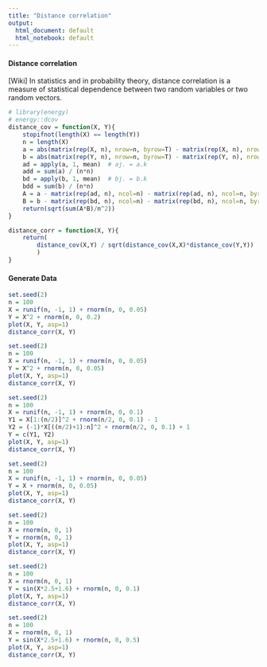 ```yaml
---
title: "Distance correlation"
output:
  html_document: default
  html_notebook: default
---
```


#### Distance correlation    
[Wiki] In statistics and in probability theory, distance correlation is a measure of statistical dependence between two random variables or two random vectors.    


```r
# library(energy)
# energy::dcov
distance_cov = function(X, Y){
    stopifnot(length(X) == length(Y))
    n = length(X)
    a = abs(matrix(rep(X, n), nrow=n, byrow=T) - matrix(rep(X, n), nrow=n))  # a[j,k] = ||X[j] - X[k]||
    b = abs(matrix(rep(Y, n), nrow=n, byrow=T) - matrix(rep(Y, n), nrow=n))
    ad = apply(a, 1, mean)  # aj. = a.k
    add = sum(a) / (n*n)
    bd = apply(b, 1, mean)  # bj. = b.k
    bdd = sum(b) / (n*n)
    A = a - matrix(rep(ad, n), ncol=n) - matrix(rep(ad, n), ncol=n, byrow=T) + add   # A[j,k] = a[j,k] - a[j,.] - a[.,k] + a[..]
    B = b - matrix(rep(bd, n), ncol=n) - matrix(rep(bd, n), ncol=n, byrow=T) + bdd
    return(sqrt(sum(A*B)/n^2))
}

distance_corr = function(X, Y){
    return(
        distance_cov(X,Y) / sqrt(distance_cov(X,X)*distance_cov(Y,Y))
        )
}
```

#### Generate Data
```r
set.seed(2)
n = 100
X = runif(n, -1, 1) + rnorm(n, 0, 0.05)
Y = X^2 + rnorm(n, 0, 0.2)
plot(X, Y, asp=1)
distance_corr(X, Y)
```

```r
set.seed(2)
n = 100
X = runif(n, -1, 1) + rnorm(n, 0, 0.05)
Y = X^2 + rnorm(n, 0, 0.05)
plot(X, Y, asp=1)
distance_corr(X, Y)
```


```r
set.seed(2)
n = 100
X = runif(n, -1, 1) + rnorm(n, 0, 0.1)
Y1 = X[1:(n/2)]^2 + rnorm(n/2, 0, 0.1) - 1
Y2 = (-1)*X[((n/2)+1):n]^2 + rnorm(n/2, 0, 0.1) + 1
Y = c(Y1, Y2)
plot(X, Y, asp=1)
distance_corr(X, Y)
```


```r
set.seed(2)
n = 100
X = runif(n, -1, 1) + rnorm(n, 0, 0.05)
Y = X + rnorm(n, 0, 0.05)
plot(X, Y, asp=1)
distance_corr(X, Y)
```

```r
set.seed(2)
n = 100
X = rnorm(n, 0, 1)
Y = rnorm(n, 0, 1)
plot(X, Y, asp=1)
distance_corr(X, Y)
```


```r
set.seed(2)
n = 100
X = rnorm(n, 0, 1)
Y = sin(X*2.5+1.6) + rnorm(n, 0, 0.1)
plot(X, Y, asp=1)
distance_corr(X, Y)
```


```r
set.seed(2)
n = 100
X = rnorm(n, 0, 1)
Y = sin(X*2.5+1.6) + rnorm(n, 0, 0.5)
plot(X, Y, asp=1)
distance_corr(X, Y)
```





